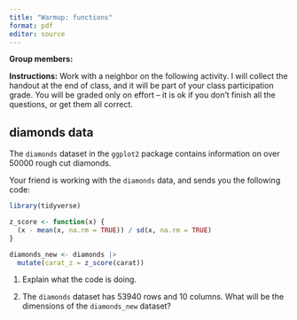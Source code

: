 ```yaml
---
title: "Warmup: functions"
format: pdf
editor: source
---
```


\vspace{-2.5cm}

**Group members:**

**Instructions:** Work with a neighbor on the following activity. I will collect the handout at the end of class, and it will be part of your class participation grade. You will be graded only on effort -- it is ok if you don't finish all the questions, or get them all correct.


## diamonds data

The `diamonds` dataset in the `ggplot2` package contains information on over 50000 rough cut diamonds.

Your friend is working with the `diamonds` data, and sends you the following code:

```r
library(tidyverse)

z_score <- function(x) {
  (x - mean(x, na.rm = TRUE)) / sd(x, na.rm = TRUE)
}

diamonds_new <- diamonds |>
  mutate(carat_z = z_score(carat))
```

1. Explain what the code is doing.

\vspace{3cm}

2. The `diamonds` dataset has 53940 rows and 10 columns. What will be the dimensions of the `diamonds_new` dataset?



